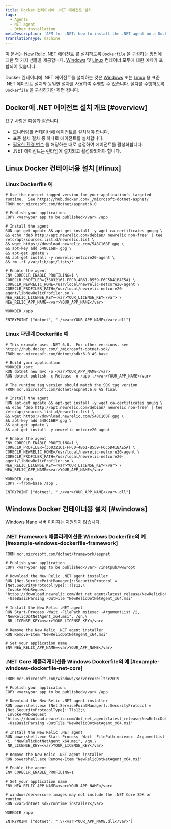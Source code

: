 ```yaml
---
title: Docker 컨테이너에 .NET 에이전트 설치
tags:
  - Agents
  - NET agent
  - Other installation
metaDescription: 'APM for .NET: how to install the .NET agent on a Docker container.'
translationType: machine
---
```


이 문서는 [New Relic .NET 에이전트](/docs/dotnet/new-relic-for-net) 를 설치하도록 `Dockerfile` 을 구성하는 방법에 대한 몇 가지 샘플을 제공합니다. [Windows](#windows) 및 [Linux](#linux) 컨테이너 모두에 대한 예제가 포함되어 있습니다.

Docker 컨테이너에 .NET 에이전트를 설치하는 것은 [Windows](/docs/agents/net-agent/installation/install-net-agent-windows) 또는 [Linux](/docs/agents/net-agent/installation/install-net-agent-linux) 용 표준 .NET 에이전트 설치와 동일한 절차를 사용하여 수행할 수 있습니다. 절차를 수행하도록 `Dockerfile` 을 구성하기만 하면 됩니다.

## Docker에 .NET 에이전트 설치 개요 [#overview]

요구 사항은 다음과 같습니다.

* 모니터링할 컨테이너에 에이전트를 설치해야 합니다.
* 표준 설치 절차 중 하나로 에이전트를 설치합니다.
* [필요한 환경 변수](/docs/agents/net-agent/configuration/net-agent-configuration#environment-variables) 를 해당하는 대로 설정하여 에이전트를 활성화합니다.
* .NET 에이전트는 런타임에 설치되고 활성화되어야 합니다.

## Linux Docker 컨테이너용 설치 [#linux]

### Linux Dockerfile 예

```
# Use the correct tagged version for your application's targeted runtime.  See https://hub.docker.com/_/microsoft-dotnet-aspnet/ 
FROM mcr.microsoft.com/dotnet/aspnet:6.0

# Publish your application.
COPY <var>your app to be published</var> /app

# Install the agent
RUN apt-get update && apt-get install -y wget ca-certificates gnupg \
&& echo 'deb http://apt.newrelic.com/debian/ newrelic non-free' | tee /etc/apt/sources.list.d/newrelic.list \
&& wget https://download.newrelic.com/548C16BF.gpg \
&& apt-key add 548C16BF.gpg \
&& apt-get update \
&& apt-get install -y newrelic-netcore20-agent \
&& rm -rf /var/lib/apt/lists/*

# Enable the agent
ENV CORECLR_ENABLE_PROFILING=1 \
CORECLR_PROFILER={36032161-FFC0-4B61-B559-F6C5D41BAE5A} \
CORECLR_NEWRELIC_HOME=/usr/local/newrelic-netcore20-agent \
CORECLR_PROFILER_PATH=/usr/local/newrelic-netcore20-agent/libNewRelicProfiler.so \
NEW_RELIC_LICENSE_KEY=<var>YOUR_LICENSE_KEY</var> \
NEW_RELIC_APP_NAME=<var>YOUR_APP_NAME</var>

WORKDIR /app

ENTRYPOINT ["dotnet", "./<var>YOUR_APP_NAME</var>.dll"]
```

### Linux 다단계 Dockerfile 예

```
# This example uses .NET 6.0.  For other versions, see https://hub.docker.com/_/microsoft-dotnet-sdk/
FROM mcr.microsoft.com/dotnet/sdk:6.0 AS base

# Build your application
WORKDIR /src
RUN dotnet new mvc -o <var>YOUR_APP_NAME</var>
RUN dotnet publish -c Release -o /app ./<var>YOUR_APP_NAME</var>

# The runtime tag version should match the SDK tag version
FROM mcr.microsoft.com/dotnet/aspnet:6.0 AS final

# Install the agent
RUN apt-get update && apt-get install -y wget ca-certificates gnupg \
&& echo 'deb http://apt.newrelic.com/debian/ newrelic non-free' | tee /etc/apt/sources.list.d/newrelic.list \
&& wget https://download.newrelic.com/548C16BF.gpg \
&& apt-key add 548C16BF.gpg \
&& apt-get update \
&& apt-get install -y newrelic-netcore20-agent

# Enable the agent
ENV CORECLR_ENABLE_PROFILING=1 \
CORECLR_PROFILER={36032161-FFC0-4B61-B559-F6C5D41BAE5A} \
CORECLR_NEWRELIC_HOME=/usr/local/newrelic-netcore20-agent \
CORECLR_PROFILER_PATH=/usr/local/newrelic-netcore20-agent/libNewRelicProfiler.so \
NEW_RELIC_LICENSE_KEY=<var>YOUR_LICENSE_KEY</var> \
NEW_RELIC_APP_NAME=<var>YOUR_APP_NAME</var>

WORKDIR /app
COPY --from=base /app .

ENTRYPOINT ["dotnet", "./<var>YOUR_APP_NAME</var>.dll"]
```

## Windows Docker 컨테이너용 설치 [#windows]

<Callout variant="important">
  Windows Nano 서버 이미지는 지원되지 않습니다.
</Callout>

### .NET Framework 애플리케이션용 Windows Dockerfile의 예 [#example-windows-dockerfile-framework]

```
FROM mcr.microsoft.com/dotnet/framework/aspnet

# Publish your application.
COPY <var>your app to be published</var> /inetpub/wwwroot

# Download the New Relic .NET agent installer
RUN [Net.ServicePointManager]::SecurityProtocol = [Net.SecurityProtocolType]::Tls12;\
 Invoke-WebRequest "https://download.newrelic.com/dot_net_agent/latest_release/NewRelicDotNetAgent_x64.msi"\
 -UseBasicParsing -OutFile "NewRelicDotNetAgent_x64.msi"

# Install the New Relic .NET agent
RUN Start-Process -Wait -FilePath msiexec -ArgumentList /i, "NewRelicDotNetAgent_x64.msi", /qn,\
 NR_LICENSE_KEY=<var>YOUR_LICENSE_KEY</var>

# Remove the New Relic .NET agent installer
RUN Remove-Item "NewRelicDotNetAgent_x64.msi"

# Set your application name
ENV NEW_RELIC_APP_NAME=<var>YOUR_APP_NAME</var>
```

### .NET Core 애플리케이션용 Windows Dockerfile의 예 [#example-windows-dockerfile-net-core]

```
FROM mcr.microsoft.com/windows/servercore:ltsc2019

# Publish your application.
COPY <var>your app to be published</var> /app

# Download the New Relic .NET agent installer
RUN powershell.exe [Net.ServicePointManager]::SecurityProtocol = [Net.SecurityProtocolType]::Tls12;\
 Invoke-WebRequest "https://download.newrelic.com/dot_net_agent/latest_release/NewRelicDotNetAgent_x64.msi"\
 -UseBasicParsing -OutFile "NewRelicDotNetAgent_x64.msi"

# Install the New Relic .NET agent
RUN powershell.exe Start-Process -Wait -FilePath msiexec -ArgumentList /i, "NewRelicDotNetAgent_x64.msi", /qn,\
 NR_LICENSE_KEY=<var>YOUR_LICENSE_KEY</var>

# Remove the New Relic .NET agent installer
RUN powershell.exe Remove-Item "NewRelicDotNetAgent_x64.msi"

# Enable the agent
ENV CORECLR_ENABLE_PROFILING=1

# Set your application name
ENV NEW_RELIC_APP_NAME=<var>YOUR_APP_NAME</var>

# windows/servercore images may not include the .NET Core SDK or runtime
RUN <var>dotnet sdk/runtime installer</var>

WORKDIR /app

ENTRYPOINT ["dotnet", ".\\<var>YOUR_APP_NAME.dll</var>"]
```